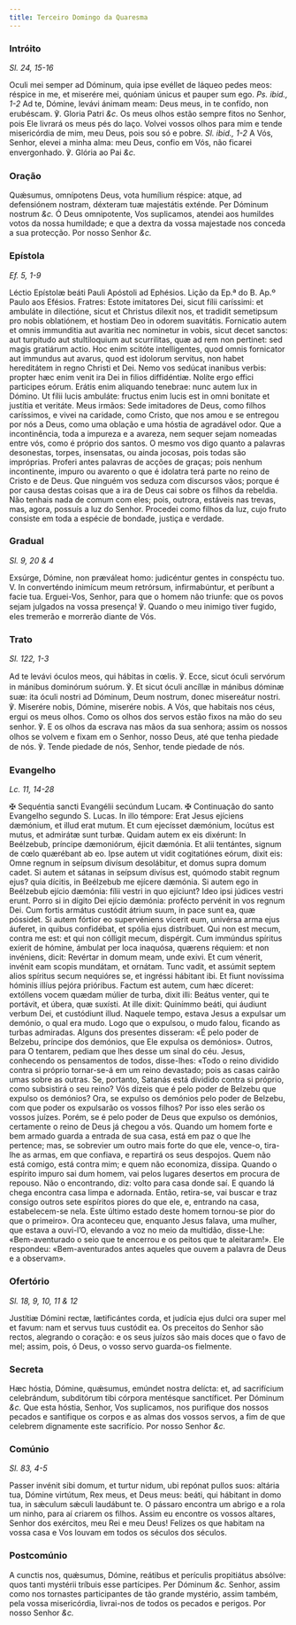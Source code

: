 ```yaml
---
title: Terceiro Domingo da Quaresma
---
```


### Intróito

_Sl. 24, 15-16_

<div class="grid grid-cols-2 gap-5">
  <span class="text-justify">
    Oculi mei semper ad Dóminum, quia ipse evéllet de láqueo pedes meos: réspice
    in me, et miserére mei, quóniam únicus et pauper sum ego.
    <em>Ps. ibid., 1-2</em> Ad te, Dómine, levávi ánimam meam: Deus meus, in te confído,
    non erubéscam. ℣. Gloria Patri <em>&c.</em>
  </span>
  <span class="text-justify">
    Os meus olhos estão sempre fitos no Senhor, pois Ele livrará os meus pés do
    laço. Volvei vossos olhos para mim e tende misericórdia de mim, meu Deus,
    pois sou só e pobre. <em>Sl. ibid., 1-2</em> A Vós, Senhor, elevei a minha
    alma: meu Deus, confio em Vós, não ficarei envergonhado. ℣. Glória ao Pai
    <em>&c.</em>
  </span>
</div>

### Oração

<div class="grid grid-cols-2 gap-5">
  <span class="text-justify">
    Quǽsumus, omnípotens Deus, vota humílium réspice: atque, ad defensiónem
    nostram, déxteram tuæ majestátis exténde. Per Dóminum nostrum <em>&c.</em>
  </span>
  <span class="text-justify">
    Ó Deus omnipotente, Vos suplicamos, atendei aos humildes votos da nossa
    humildade; e que a dextra da vossa majestade nos conceda a sua protecção.
    Por nosso Senhor <em>&c.</em>
  </span>
</div>

### Epístola

_Ef. 5, 1-9_

<div class="grid grid-cols-2 gap-5">
  <span class="text-justify">
    Léctio Epístolæ beáti Pauli Apóstoli ad Ephésios.
  </span>
  <span class="text-justify">Lição da Ep.ª do B. Ap.º Paulo aos Efésios.</span>
  <span class="text-justify">
    Fratres: Estote imitatores Dei, sicut fílii caríssimi: et ambuláte in
    dilectióne, sicut et Christus dilexit nos, et tradidit semetipsum pro nobis
    oblatiónem, et hostiam Deo in odorem suavitátis. Fornicatio autem et omnis
    immunditia aut avaritia nec nominetur in vobis, sicut decet sanctos: aut
    turpitudo aut stultiloquium aut scurrilitas, quæ ad rem non pertinet: sed
    magis gratiárum actio. Hoc enim scitóte intelligentes, quod omnis fornicator
    aut immundus aut avarus, quod est idolorum servitus, non habet hereditátem
    in regno Christi et Dei. Nemo vos sedúcat inanibus verbis: propter hæc enim
    venit ira Dei in filios diffidéntiæ. Nolíte ergo effici participes eórum.
    Erátis enim aliquando tenebrae: nunc autem lux in Dómino. Ut fílii lucis
    ambuláte: fructus enim lucis est in omni bonitate et justítia et veritáte.
  </span>
  <span class="text-justify">
    Meus irmãos: Sede imitadores de Deus, como filhos caríssimos, e vivei na
    caridade, como Cristo, que nos amou e se entregou por nós a Deus, como uma
    oblação e uma hóstia de agradável odor. Que a incontinência, toda a impureza
    e a avareza, nem sequer sejam nomeadas entre vós, como é próprio dos santos.
    O mesmo vos digo quanto a palavras desonestas, torpes, insensatas, ou ainda
    jocosas, pois todas são impróprias. Proferi antes palavras de acções de
    graças; pois nenhum incontinente, impuro ou avarento o que é idolatra terá
    parte no reino de Cristo e de Deus. Que ninguém vos seduza com discursos
    vãos; porque é por causa destas coisas que a ira de Deus cai sobre os filhos
    da rebeldia. Não tenhais nada de comum com eles; pois, outrora, estáveis nas
    trevas, mas, agora, possuís a luz do Senhor. Procedei como filhos da luz,
    cujo fruto consiste em toda a espécie de bondade, justiça e verdade.
  </span>
</div>

### Gradual

_Sl. 9, 20 & 4_

<div class="grid grid-cols-2 gap-5">
  <span class="text-justify">
    Exsúrge, Dómine, non præváleat homo: judicéntur gentes in conspéctu tuo. V.
    In converténdo inimícum meum retrórsum, infirmabúntur, et períbunt a facie
    tua.
  </span>
  <span class="text-justify">
    Erguei-Vos, Senhor, para que o homem não triunfe: que os povos sejam
    julgados na vossa presença! ℣. Quando o meu inimigo tiver fugido, eles
    tremerão e morrerão diante de Vós.
  </span>
</div>

### Trato

_Sl. 122, 1-3_

<div class="grid grid-cols-2 gap-5">
  <span class="text-justify">
    Ad te levávi óculos meos, qui hábitas in cœlis. ℣. Ecce, sicut óculi
    servórum in mánibus dominórum suórum. ℣. Et sicut óculi ancíllæ in mánibus
    dóminæ suæ: ita óculi nostri ad Dóminum, Deum nostrum, donec misereátur
    nostri. ℣. Miserére nobis, Dómine, miserére nobis.
  </span>
  <span class="text-justify">
    A Vós, que habitais nos céus, ergui os meus olhos. Como os olhos dos servos
    estão fixos na mão do seu senhor. ℣. E os olhos da escrava nas mãos da sua
    senhora; assim os nossos olhos se volvem e fixam em o Senhor, nosso Deus,
    até que tenha piedade de nós. ℣. Tende piedade de nós, Senhor, tende piedade
    de nós.
  </span>
</div>

### Evangelho

_Lc. 11, 14-28_

<div class="grid grid-cols-2 gap-5">
  <span class="text-justify">
    <span class="text-red-500">✠</span> Sequéntia sancti Evangélii secúndum
    Lucam.
  </span>
  <span class="text-justify">
    <span class="text-red-500">✠</span> Continuação do santo Evangelho segundo
    S. Lucas.
  </span>
  <span class="text-justify">
    In illo témpore: Erat Jesus ejíciens dæmónium, et illud erat mutum. Et cum
    ejecísset dæmónium, locútus est mutus, et admirátæ sunt turbæ. Quidam autem
    ex eis dixérunt: In Beélzebub, príncipe dæmoniórum, éjicit dæmónia. Et alii
    tentántes, signum de cœlo quærébant ab eo. Ipse autem ut vidit cogitatiónes
    eórum, dixit eis: Omne regnum in seípsum divísum desolábitur, et domus supra
    domum cadet. Si autem et sátanas in seípsum divísus est, quómodo stabit
    regnum ejus? quia dícitis, in Beélzebub me ejícere dæmónia. Si autem ego in
    Beélzebub ejício dæmónia: fílii vestri in quo ejíciunt? Ideo ipsi júdices
    vestri erunt. Porro si in dígito Dei ejício dæmónia: profécto pervénit in
    vos regnum Dei. Cum fortis armátus custódit átrium suum, in pace sunt ea,
    quæ póssidet. Si autem fórtior eo supervéniens vícerit eum, univérsa arma
    ejus áuferet, in quibus confidébat, et spólia ejus distríbuet. Qui non est
    mecum, contra me est: et qui non cólligit mecum, dispérgit. Cum immúndus
    spíritus exíerit de hómine, ámbulat per loca inaquósa, quærens réquiem: et
    non invéniens, dicit: Revértar in domum meam, unde exivi. Et cum vénerit,
    invénit eam scopis mundátam, et ornátam. Tunc vadit, et assúmit septem alios
    spíritus secum nequióres se, et ingréssi hábitant ibi. Et fiunt novíssima
    hóminis illíus pejóra prióribus. Factum est autem, cum hæc díceret:
    extóllens vocem quædam múlier de turba, dixit illi: Beátus venter, qui te
    portávit, et úbera, quæ suxísti. At ille dixit: Quinímmo beáti, qui áudiunt
    verbum Dei, et custódiunt illud.
  </span>
  <span class="text-justify">
    Naquele tempo, estava Jesus a expulsar um demónio, o qual era mudo. Logo que
    o expulsou, o mudo falou, ficando as turbas admiradas. Alguns dos presentes
    disseram: «É pelo poder de Belzebu, príncipe dos demónios, que Ele expulsa
    os demónios». Outros, para O tentarem, pediam que lhes desse um sinal do
    céu. Jesus, conhecendo os pensamentos de todos, disse-lhes: «Todo o reino
    dividido contra si próprio tornar-se-á em um reino devastado; pois as casas
    cairão umas sobre as outras. Se, portanto, Satanás está dividido contra si
    próprio, como subsistirá o seu reino? Vós dizeis que é pelo poder de Belzebu
    que expulso os demónios? Ora, se expulso os demónios pelo poder de Belzebu,
    com que poder os expulsarão os vossos filhos? Por isso eles serão os vossos
    juízes. Porém, se é pelo poder de Deus que expulso os demónios, certamente o
    reino de Deus já chegou a vós. Quando um homem forte e bem armado guarda a
    entrada de sua casa, está em paz o que lhe pertence; mas, se sobrevier um
    outro mais forte do que ele, vence-o, tira-lhe as armas, em que confiava, e
    repartirá os seus despojos. Quem não está comigo, está contra mim; e quem
    não economiza, dissipa. Quando o espírito impuro sai dum homem, vai pelos
    lugares desertos em procura de repouso. Não o encontrando, diz: volto para
    casa donde saí. E quando lá chega encontra casa limpa e adornada. Então,
    retira-se, vai buscar e traz consigo outros sete espíritos piores do que
    ele, e, entrando na casa, estabelecem-se nela. Este último estado deste
    homem tornou-se pior do que o primeiro». Ora aconteceu que, enquanto Jesus
    falava, uma mulher, que estava a ouvi-l’O, elevando a voz no meio da
    multidão, disse-Lhe: «Bem-aventurado o seio que te encerrou e os peitos que
    te aleitaram!». Ele respondeu: «Bem-aventurados antes aqueles que ouvem a
    palavra de Deus e a observam».
  </span>
</div>

### Ofertório

_Sl. 18, 9, 10, 11 & 12_

<div class="grid grid-cols-2 gap-5">
  <span class="text-justify">
    Justítiæ Dómini rectæ, lætificántes corda, et judícia ejus dulci ora super
    mel et favum: nam et servus tuus custódit ea.
  </span>
  <span class="text-justify">
    Os preceitos do Senhor são rectos, alegrando o coração: e os seus juízos são
    mais doces que o favo de mel; assim, pois, ó Deus, o vosso servo guarda-os
    fielmente.
  </span>
</div>

### Secreta

<div class="grid grid-cols-2 gap-5">
  <span class="text-justify">
    Hæc hóstia, Dómine, quǽsumus, emúndet nostra delícta: et, ad sacrifícium
    celebrándum, subditórum tibi córpora mentésque sanctíficet. Per Dóminum
    <em>&c.</em>
  </span>
  <span class="text-justify">
    Que esta hóstia, Senhor, Vos suplicamos, nos purifique dos nossos pecados e
    santifique os corpos e as almas dos vossos servos, a fim de que celebrem
    dignamente este sacrifício. Por nosso Senhor <em>&c.</em>
  </span>
</div>

### Comúnio

_Sl. 83, 4-5_

<div class="grid grid-cols-2 gap-5">
  <span class="text-justify">
    Passer invénit sibi domum, et turtur nidum, ubi repónat pullos suos: altária
    tua, Dómine virtútum, Rex meus, et Deus meus: beáti, qui hábitant in domo
    tua, in sǽculum sǽculi laudábunt te.
  </span>
  <span class="text-justify">
    O pássaro encontra um abrigo e a rola um ninho, para aí criarem os filhos.
    Assim eu encontre os vossos altares, Senhor dos exércitos, meu Rei e meu
    Deus! Felizes os que habitam na vossa casa e Vos louvam em todos os séculos
    dos séculos.
  </span>
</div>

### Postcomúnio

<div class="grid grid-cols-2 gap-5">
  <span class="text-justify">
    A cunctis nos, quǽsumus, Dómine, reátibus et perículis propitiátus absólve:
    quos tanti mystérii tríbuis esse partícipes. Per Dóminum <em>&c.</em>
  </span>
  <span class="text-justify">
    Senhor, assim como nos tornastes participantes de tão grande mystério, assim
    também, pela vossa misericórdia, livrai-nos de todos os pecados e perigos.
    Por nosso Senhor <em>&c.</em>
  </span>
</div>
